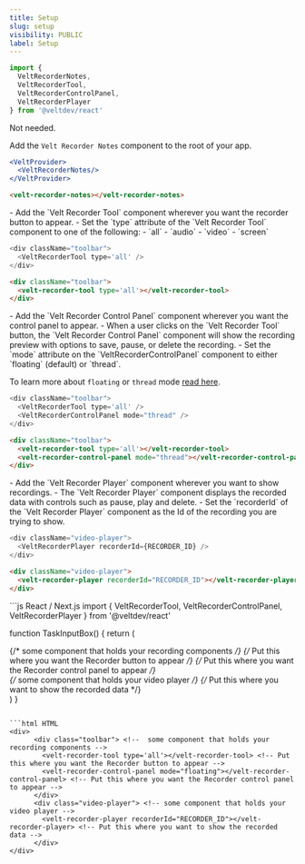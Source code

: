 ```yaml
---
title: Setup
slug: setup
visibility: PUBLIC
label: Setup
---
```

<Steps>

<Step title="Import Velt Recorder components">

<Tabs>
<Tab title="React / Next.js">

```jsx
import { 
  VeltRecorderNotes, 
  VeltRecorderTool, 
  VeltRecorderControlPanel, 
  VeltRecorderPlayer 
} from '@veltdev/react'
```

</Tab>

<Tab title="HTML/ Other frameworks">

Not needed.

</Tab>
</Tabs>
</Step>

<Step title="Add the Velt Recorder Notes component">

Add the `Velt Recorder Notes` component to the root of your app.

<Tabs>
<Tab title="React / Next.js">

```jsx
<VeltProvider>
  <VeltRecorderNotes/>
</VeltProvider>
```
</Tab>

<Tab title="HTML/ Other frameworks">

```html
<velt-recorder-notes></velt-recorder-notes>
```

</Tab>
</Tabs>
</Step>

<Step title="Add the Velt Recorder Tool component">
- Add the `Velt Recorder Tool` component wherever you want the recorder button to appear.
- Set the `type` attribute of the `Velt Recorder Tool` component to one of the following:
  - `all`
  - `audio`
  - `video`
  - `screen`

<Tabs>
<Tab title="React / Next.js">

```js
<div className="toolbar">
  <VeltRecorderTool type='all' />
</div>
```
</Tab>

<Tab title="HTML/ Other frameworks">

```html
<div className="toolbar">
  <velt-recorder-tool type='all'></velt-recorder-tool>
</div>
```
</Tab>
</Tabs>
</Step>


<Step title="Add the Velt Recorder Control Panel component">
- Add the `Velt Recorder Control Panel` component wherever you want the control panel to appear.
- When a user clicks on the `Velt Recorder Tool` button, the `Velt Recorder Control Panel` component will show the recording preview with options to save, pause, or delete the recording.
- Set the `mode` attribute on the `VeltRecorderControlPanel` component to either `floating` (default) or `thread`. 

To  learn more about `floating` or `thread` mode [read here](/async-collaboration/recorder/customize-behavior/velt-recorder-control-panel).

<Tabs>
<Tab title="React / Next.js">

```js
<div className="toolbar">
  <VeltRecorderTool type='all' />
  <VeltRecorderControlPanel mode="thread" />
</div>
```
</Tab>

<Tab title="HTML/ Other frameworks">

```html
<div className="toolbar">
  <velt-recorder-tool type='all'></velt-recorder-tool>
  <velt-recorder-control-panel mode="thread"></velt-recorder-control-panel>
</div>
```
</Tab>
</Tabs>


</Step>


<Step title="Add the Velt Recorder Player component">
- Add the `Velt Recorder Player` component wherever you want to show recordings.
- The `Velt Recorder Player` component displays the recorded data with controls such as pause, play and delete.
- Set the `recorderId` of the `Velt Recorder Player` component as the Id of the recording you are trying to show.

<Tabs>
<Tab title="React / Next.js">

```js
<div className="video-player">
  <VeltRecorderPlayer recorderId={RECORDER_ID} />
</div>
```
</Tab>

<Tab title="HTML/ Other frameworks">

```html
<div className="video-player">
  <velt-recorder-player recorderId="RECORDER_ID"></velt-recorder-player>
</div>
```
</Tab>
</Tabs>



</Step>

</Steps>



<RequestExample>
```js React / Next.js
import { VeltRecorderTool, VeltRecorderControlPanel, VeltRecorderPlayer } from '@veltdev/react'

function TaskInputBox() {
    return (
      <div className="toolbar"> {/* some component that holds your recording components */}
        <VeltRecorderTool type='all' /> {/* Put this where you want the Recorder button to appear */}
        <VeltRecorderControlPanel mode="floating" /> {/* Put this where you want the Recorder control panel to appear */}
      </div>
      <div className="video-player"> {/* some component that holds your video player */}
        <VeltRecorderPlayer recorderId={RECORDER_ID} /> {/* Put this where you want to show the recorded data */}
      </div>
    )
}
```

```html HTML
<div>
      <div class="toolbar"> <!--  some component that holds your recording components -->
        <velt-recorder-tool type='all'></velt-recorder-tool> <!-- Put this where you want the Recorder button to appear -->
        <velt-recorder-control-panel mode="floating"></velt-recorder-control-panel> <!-- Put this where you want the Recorder control panel to appear -->
      </div>
      <div class="video-player"> <!-- some component that holds your video player -->
        <velt-recorder-player recorderId="RECORDER_ID"></velt-recorder-player> <!-- Put this where you want to show the recorded data -->
      </div>
</div>
```
</RequestExample>

